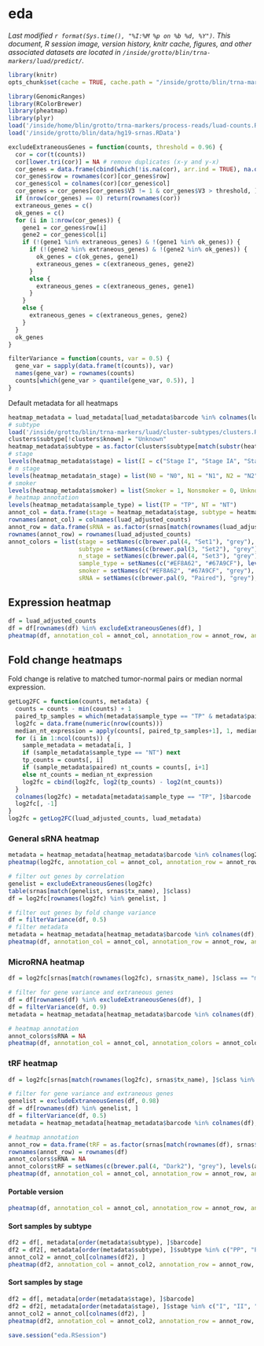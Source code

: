 # eda
_Last modified `r format(Sys.time(), "%I:%M %p on %b %d, %Y")`. This document, R session image, version history, knitr cache, figures, and other associated datasets are located in `/inside/grotto/blin/trna-markers/luad/predict/`._

```r
library(knitr)
opts_chunk$set(cache = TRUE, cache.path = "/inside/grotto/blin/trna-markers/luad/predict/cache/eda/", fig.path = "/inside/grotto/blin/trna-markers/luad/predict/figure/eda/", eval = TRUE, echo = TRUE, warning = FALSE, results = FALSE, message = FALSE, autodep = TRUE, dev = "png", dpi = 300)
```

```r
library(GenomicRanges)
library(RColorBrewer)
library(pheatmap)
library(plyr)
load('/inside/home/blin/grotto/trna-markers/process-reads/luad-counts.RData')
load('/inside/grotto/blin/data/hg19-srnas.RData')
```

```r
excludeExtraneousGenes = function(counts, threshold = 0.96) {
  cor = cor(t(counts))
  cor[lower.tri(cor)] = NA # remove duplicates (x-y and y-x)
  cor_genes = data.frame(cbind(which(!is.na(cor), arr.ind = TRUE), na.omit(as.vector(cor))))
  cor_genes$row = rownames(cor)[cor_genes$row]
  cor_genes$col = colnames(cor)[cor_genes$col]
  cor_genes = cor_genes[cor_genes$V3 != 1 & cor_genes$V3 > threshold, ]
  if (nrow(cor_genes) == 0) return(rownames(cor))
  extraneous_genes = c()
  ok_genes = c()
  for (i in 1:nrow(cor_genes)) {
    gene1 = cor_genes$row[i]
    gene2 = cor_genes$col[i]
    if (!(gene1 %in% extraneous_genes) & !(gene1 %in% ok_genes)) {
      if (!(gene2 %in% extraneous_genes) & !(gene2 %in% ok_genes)) {
        ok_genes = c(ok_genes, gene1)
        extraneous_genes = c(extraneous_genes, gene2)
      }
      else {
        extraneous_genes = c(extraneous_genes, gene1)
      }
    }
    else {
      extraneous_genes = c(extraneous_genes, gene2)
    }
  }
  ok_genes
}

filterVariance = function(counts, var = 0.5) {
  gene_var = sapply(data.frame(t(counts)), var)
  names(gene_var) = rownames(counts)
  counts[which(gene_var > quantile(gene_var, 0.5)), ]
}
```

Default metadata for all heatmaps

```r
heatmap_metadata = luad_metadata[luad_metadata$barcode %in% colnames(luad_adjusted_counts), ]
# subtype
load('/inside/grotto/blin/trna-markers/luad/cluster-subtypes/clusters.RData')
clusters$subtype[!clusters$known] = "Unknown"
heatmap_metadata$subtype = as.factor(clusters$subtype[match(substr(heatmap_metadata$barcode, 1, 12), clusters$barcode)])
# stage
levels(heatmap_metadata$stage) = list(I = c("Stage I", "Stage IA", "Stage IB"), II = c("Stage II", "Stage IIA", "Stage IIB"), III = c("Stage III", "Stage IIIA", "Stage IIIB"), IV = "Stage IV", Unknown = '[Not Available]')
# n stage
levels(heatmap_metadata$n_stage) = list(N0 = "N0", N1 = "N1", N2 = "N2", N3 = "N3", Unknown = c("NX", "[Not Available]"))
# smoker
levels(heatmap_metadata$smoker) = list(Smoker = 1, Nonsmoker = 0, Unknown = NA)
# heatmap annotation
levels(heatmap_metadata$sample_type) = list(TP = "TP", NT = "NT")
annot_col = data.frame(stage = heatmap_metadata$stage, subtype = heatmap_metadata$subtype, n_stage = heatmap_metadata$n_stage, sample_type = heatmap_metadata$sample_type, smoker = heatmap_metadata$smoker)
rownames(annot_col) = colnames(luad_adjusted_counts)
annot_row = data.frame(sRNA = as.factor(srnas[match(rownames(luad_adjusted_counts), srnas$tx_name), ]$class))
rownames(annot_row) = rownames(luad_adjusted_counts)
annot_colors = list(stage = setNames(c(brewer.pal(4, "Set1"), "grey"), levels(heatmap_metadata$stage)),
                    subtype = setNames(c(brewer.pal(3, "Set2"), "grey"), levels(heatmap_metadata$subtype)),
                    n_stage = setNames(c(brewer.pal(4, "Set3"), "grey"), levels(heatmap_metadata$n_stage)),
                    sample_type = setNames(c("#EF8A62", "#67A9CF"), levels(heatmap_metadata$sample_type)),
                    smoker = setNames(c("#EF8A62", "#67A9CF", "grey"), levels(heatmap_metadata$smoker)),
                    sRNA = setNames(c(brewer.pal(9, "Paired"), "grey"), levels(annot_row$sRNA)))
```

## Expression heatmap


```r
df = luad_adjusted_counts
df = df[rownames(df) %in% excludeExtraneousGenes(df), ]
pheatmap(df, annotation_col = annot_col, annotation_row = annot_row, annotation_colors = annot_colors, fontsize = 8, scale = "row", show_colnames = FALSE, show_rownames = FALSE, trace = "none", color = brewer.pal(10, "Reds")) 
```

## Fold change heatmaps

Fold change is relative to matched tumor-normal pairs or median normal expression.

```r
getLog2FC = function(counts, metadata) {
  counts = counts - min(counts) + 1
  paired_tp_samples = which(metadata$sample_type == "TP" & metadata$paired)
  log2fc = data.frame(numeric(nrow(counts)))
  median_nt_expression = apply(counts[, paired_tp_samples+1], 1, median)
  for (i in 1:ncol(counts)) {
    sample_metadata = metadata[i, ]
    if (sample_metadata$sample_type == "NT") next
    tp_counts = counts[, i]
    if (sample_metadata$paired) nt_counts = counts[, i+1]
    else nt_counts = median_nt_expression
    log2fc = cbind(log2fc, log2(tp_counts) - log2(nt_counts))
  }
  colnames(log2fc) = metadata[metadata$sample_type == "TP", ]$barcode
  log2fc[, -1]
}
log2fc = getLog2FC(luad_adjusted_counts, luad_metadata)
```

### General sRNA heatmap

```r
metadata = heatmap_metadata[heatmap_metadata$barcode %in% colnames(log2fc), ]
pheatmap(log2fc, annotation_col = annot_col, annotation_row = annot_row, annotation_colors = annot_colors, fontsize = 8, scale = "row", show_colnames = FALSE, show_rownames = FALSE, trace = "none", color = brewer.pal(10, "RdBu")) 
```

```r
# filter out genes by correlation
genelist = excludeExtraneousGenes(log2fc)
table(srnas[match(genelist, srnas$tx_name), ]$class)
df = log2fc[rownames(log2fc) %in% genelist, ]

# filter out genes by fold change variance
df = filterVariance(df, 0.5)
# filter metadata
metadata = heatmap_metadata[heatmap_metadata$barcode %in% colnames(df), ]
pheatmap(df, annotation_col = annot_col, annotation_row = annot_row, annotation_colors = annot_colors, fontsize = 8, scale = "row", show_colnames = FALSE, show_rownames = FALSE, trace = "none", color = brewer.pal(10, "RdBu")) 
```

### MicroRNA heatmap

```r
df = log2fc[srnas[match(rownames(log2fc), srnas$tx_name), ]$class == "miRNA", ]

# filter for gene variance and extraneous genes
df = df[rownames(df) %in% excludeExtraneousGenes(df), ]
df = filterVariance(df, 0.9)
metadata = heatmap_metadata[heatmap_metadata$barcode %in% colnames(df), ]

# heatmap annotation
annot_colors$sRNA = NA
pheatmap(df, annotation_col = annot_col, annotation_colors = annot_colors, fontsize = 8, scale = "row", show_colnames = FALSE, show_rownames = TRUE, trace = "none", color = brewer.pal(10, "RdBu")) 
```

### tRF heatmap

```r
df = log2fc[srnas[match(rownames(log2fc), srnas$tx_name), ]$class %in% c("tRF-1", "tRF-3", "tRF-5", "tRF-i"), ]

# filter for gene variance and extraneous genes
genelist = excludeExtraneousGenes(df, 0.98)
df = df[rownames(df) %in% genelist, ]
df = filterVariance(df, 0.5)
metadata = heatmap_metadata[heatmap_metadata$barcode %in% colnames(df), ]

# heatmap annotation
annot_row = data.frame(tRF = as.factor(srnas[match(rownames(df), srnas$tx_name), ]$class))
rownames(annot_row) = rownames(df)
annot_colors$sRNA = NA
annot_colors$tRF = setNames(c(brewer.pal(4, "Dark2"), "grey"), levels(annot_row$tRF))
pheatmap(df, annotation_col = annot_col, annotation_row = annot_row, annotation_colors = annot_colors, fontsize = 8, scale = "row", show_colnames = FALSE, show_rownames = TRUE, trace = "none", color = brewer.pal(10, "RdBu")) 
```

#### Portable version

```r
pheatmap(df, annotation_col = annot_col, annotation_row = annot_row, annotation_colors = annot_colors, fontsize = 8, scale = "row", show_colnames = FALSE, show_rownames = FALSE, trace = "none", color = brewer.pal(10, "RdBu")) 
```

#### Sort samples by subtype

```r
df2 = df[, metadata[order(metadata$subtype), ]$barcode]
df2 = df2[, metadata[order(metadata$subtype), ]$subtype %in% c("PP", "PI", "TRU")]
annot_col2 = annot_col[colnames(df2), ]
pheatmap(df2, annotation_col = annot_col2, annotation_row = annot_row, annotation_colors = annot_colors, cluster_cols = FALSE, fontsize = 8, scale = "row", show_colnames = FALSE, show_rownames = FALSE, trace = "none", color = brewer.pal(10, "RdBu"))  
```

#### Sort samples by stage

```r
df2 = df[, metadata[order(metadata$stage), ]$barcode]
df2 = df2[, metadata[order(metadata$stage), ]$stage %in% c("I", "II", "III", "IV")]
annot_col2 = annot_col[colnames(df2), ]
pheatmap(df2, annotation_col = annot_col2, annotation_row = annot_row, annotation_colors = annot_colors, cluster_cols = FALSE, fontsize = 8, scale = "row", show_colnames = FALSE, show_rownames = FALSE, trace = "none", color = brewer.pal(10, "RdBu"))  
```


```r
save.session("eda.RSession")
```
